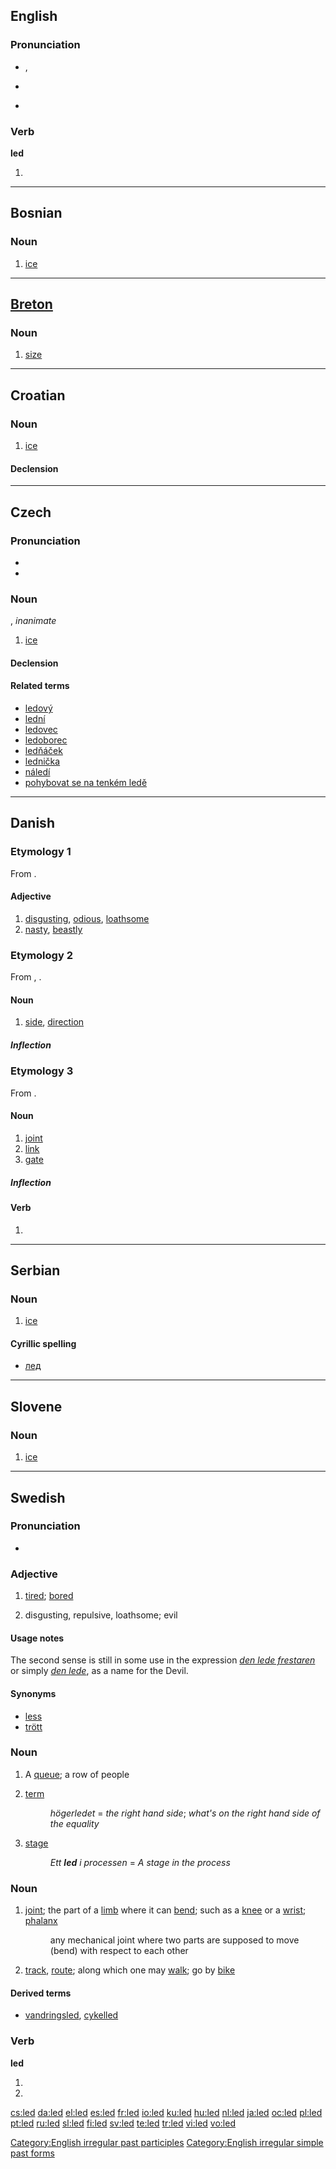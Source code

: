 {{also|LED}}
==English==

{{rank|natural|laid|cold|518|led|low|American|bad}}

===Pronunciation===
* {{IPA|/'lεd/}}, {{SAMPA|/"lEd/}}
* {{audio|en-us-led.ogg|Audio (US)}}
*: {{rhymes|ɛd}}
* {{homophones|lead}}

===Verb===
'''led'''

# {{past of|[[lead#Verb 2|lead]]}}

[[Category:English irregular past participles]]
[[Category:English irregular simple past forms]]

----

==Bosnian==

===Noun===
{{infl|bs|noun|g=m}}

# [[ice]]

----

==[[Breton]]==

===Noun===
{{infl|br|noun|g=m}}

# [[size]]

----

==Croatian==

===Noun===
{{hr-noun|g=m|ledovi}}

# [[ice]]

====Declension====
{{hr-decl-noun
|led|ledovi
|leda|ledova
|ledu|ledovima
|led|ledove
|ledu|ledovi
|ledu|ledovima
|ledom|ledovima
}}

----

==Czech==

===Pronunciation===
* {{audio|Cs-led.ogg|audio}}
* {{IPA|/lɛt/|lang=ces}}

===Noun===
{{cs-noun|g=m}}, ''inanimate''

# [[ice]]

====Declension====
{{cs-decl-noun-auto|mi|l|e|d}}

====Related terms====
* [[ledový]] {{m}}
* [[lední]] {{m}}
* [[ledovec]] {{m}}
* [[ledoborec]] {{m}}
* [[ledňáček]] {{m}}
* [[lednička]] {{f}}
* [[náledí]] {{n}}
* [[pohybovat se na tenkém ledě]]

----

==Danish==

===Etymology 1===

From {{etyl|non|da}} {{term|leiðr||uncomfortable, tired|lang=non}}.

====Adjective====
{{infl|da|adjective|neuter|ledt|definite and plural|lede|comparative|ledere|superlative|ledest}}

# [[disgusting]], [[odious]], [[loathsome]]
# [[nasty]], [[beastly]]

===Etymology 2===

From {{etyl|non|da}} {{term|leið||road, direction|lang=non}}, {{term|hlið||side|lang=non}}.

====Noun====
{{da-noun|stem=ledd|en|er}}

# [[side]], [[direction]]

=====Inflection=====
{{da-noun-infl|stem=ledd|en|er}}

===Etymology 3===

From {{etyl|non|da}} {{term|liðr|lang=non}}.

====Noun====
{{da-noun|stem=ledd|et}}

# [[joint]]
# [[link]]
# [[gate]]

=====Inflection=====
{{da-noun-infl|stem=ledd|et}}

====Verb====
{{infl|da|verb form}}

# {{form of|past|lide|lang=Danish}}

----

==Serbian==

===Noun===
{{infl|sr|noun|g=m}}

# [[ice]]

====Cyrillic spelling====
* [[лед#Serbian|лед]]

----

==Slovene==

===Noun===
{{infl|sl|noun|g=m}}

# [[ice]]

----

==Swedish==

===Pronunciation===
* {{audio|Sv-led.ogg|audio}}

===Adjective===
{{sv-adj-reg|2=lett}}
{{infl|sv|adjective}}

# [[tired]]; [[bored]]
# {{archaic|lang=sv}} disgusting, repulsive, loathsome; evil

====Usage notes====
The second sense is still in some use in the expression ''[[den lede frestaren]]'' or simply ''[[lede#Swedish|den lede]]'', as a name for the Devil.

====Synonyms====
* [[less]]
* [[trött]]

===Noun===
{{sv-noun-n-zero|}}
{{infl|sv|noun}}

# A [[queue]]; a row of people
# {{mathematics|lang=sv}} [[term]]
#: ''högerledet'' = ''the right hand side''; ''what's on the right hand side of the equality''
# [[stage]]
#: ''Ett '''led''' i processen'' = ''A stage in the process''

===Noun===
{{sv-noun-reg-r-c|2=lede}}
{{infl|sv|noun|g=c}}

# [[joint]]; the part of a [[limb]] where it can [[bend]]; such as a [[knee]] or a [[wrist]]; [[phalanx]]
#: any mechanical joint where two parts are supposed to move (bend) with respect to each other
# [[track]], [[route]]; along which one may [[walk]]; go by [[bike]]

====Derived terms====
* {{sense|track}} [[vandringsled]], [[cykelled]]

===Verb===
'''led'''

# {{form of|Past tense|[[lida]]}}
# {{form of|Imperative|[[leda]]}}

[[cs:led]]
[[da:led]]
[[el:led]]
[[es:led]]
[[fr:led]]
[[io:led]]
[[ku:led]]
[[hu:led]]
[[nl:led]]
[[ja:led]]
[[oc:led]]
[[pl:led]]
[[pt:led]]
[[ru:led]]
[[sl:led]]
[[fi:led]]
[[sv:led]]
[[te:led]]
[[tr:led]]
[[vi:led]]
[[vo:led]]